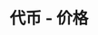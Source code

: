 ---
title: '代币 - 价格'
openapi: '/cn/api-reference/openapi-cn.json GET /v1/token/{chain}/{tokenAddress}/prices'
---